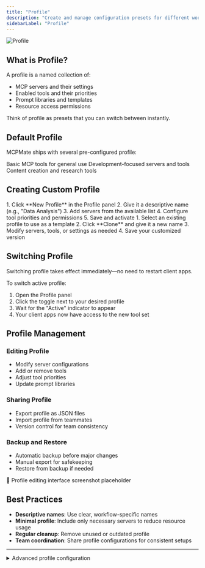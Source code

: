```yaml
---
title: "Profile"
description: "Create and manage configuration presets for different workflows"
sidebarLabel: "Profile"
---
```



<img
  className="block dark:hidden"
  src="/i18n/en/images/profile.jpg"
  alt="Profile"
  title={true}
/>

## What is Profile?

A profile is a named collection of:
- MCP servers and their settings
- Enabled tools and their priorities
- Prompt libraries and templates
- Resource access permissions

Think of profile as presets that you can switch between instantly.

## Default Profile

MCPMate ships with several pre-configured profile:

<CardGroup cols={3}>
  <Card title="Default" icon="home">
    Basic MCP tools for general use
  </Card>
  <Card title="Coder" icon="code">
    Development-focused servers and tools
  </Card>
  <Card title="Writer" icon="pen-tool">
    Content creation and research tools
  </Card>
</CardGroup>

## Creating Custom Profile

<Tabs>
  <Tab label="From Scratch">
    1. Click **New Profile** in the Profile panel
    2. Give it a descriptive name (e.g., "Data Analysis")
    3. Add servers from the available list
    4. Configure tool priorities and permissions
    5. Save and activate
  </Tab>
  
  <Tab label="Clone Existing">
    1. Select an existing profile to use as a template
    2. Click **Clone** and give it a new name
    3. Modify servers, tools, or settings as needed
    4. Save your customized version
  </Tab>
</Tabs>

## Switching Profile

<Callout type="info">
  Switching profile takes effect immediately—no need to restart client apps.
</Callout>

To switch active profile:
1. Open the Profile panel
2. Click the toggle next to your desired profile
3. Wait for the "Active" indicator to appear
4. Your client apps now have access to the new tool set

## Profile Management

### Editing Profile
- Modify server configurations
- Add or remove tools
- Adjust tool priorities
- Update prompt libraries

### Sharing Profile
- Export profile as JSON files
- Import profile from teammates
- Version control for team consistency

### Backup and Restore
- Automatic backup before major changes
- Manual export for safekeeping
- Restore from backup if needed

<div className="placeholder-screenshot">
  📸 Profile editing interface screenshot placeholder
</div>

## Best Practices

- **Descriptive names**: Use clear, workflow-specific names
- **Minimal profile**: Include only necessary servers to reduce resource usage
- **Regular cleanup**: Remove unused or outdated profile
- **Team coordination**: Share profile configurations for consistent setups

---

<details>
<summary>Advanced profile configuration</summary>

You can create conditional rules, set resource limits per profile, and configure automatic profile switching based on active applications or time of day.

</details>
